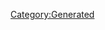 {{Database/Music/MusicInfo
 |ID=134
 |Cov=135
 |Cd=9
 |Nam=128
 |Div=128
 |Ma=3
 |SerieId=2
 |SerieLogoId=2
 |WavId=135
 |VariationId=0
 |Dsc=128
 |Strt=10
 |ValkyrieBattle=1
 |ValkyrieIntro=1
 |ValkyrieIntroSky=1
 |DivaSolo=1
 |DivaMulti=1
 |Exp=3
}}
[[Category:Generated]]
